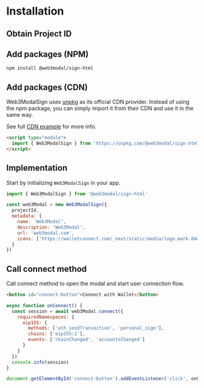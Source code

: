 
# Installation

<SignApiAbout />

## Obtain Project ID

<ObtainProjectIdPartial />

## Add packages (NPM)

```bash npm2yarn
npm install @web3modal/sign-html
```

## Add packages (CDN)

Web3ModalSign uses [unpkg](https://www.unpkg.com/) as its official CDN provider.
Instead of using the npm package, you can simply import it from their CDN and use it in the same way.

See full [CDN example](https://github.com/WalletConnect/web3modal-examples/tree/main/html-sign-cdn) for more info.

```html
<script type="module">
  import { Web3ModalSign } from 'https://unpkg.com/@web3modal/sign-html'
</script>
```

## Implementation

Start by initializing `Web3ModalSign` in your app.

```js
import { Web3ModalSign } from '@web3modal/sign-html'

const web3Modal = new Web3ModalSign({
  projectId,
  metadata: {
    name: 'Web3Modal',
    description: 'Web3Modal',
    url: 'web3modal.com',
    icons: ['https://walletconnect.com/_next/static/media/logo_mark.84dd8525.svg']
  }
})
```

## Call connect method

Call connect method to open the modal and start user connection flow.

```html
<button id="connect-button">Connect with Wallet</button>
```

```js
async function onConnect() {
  const session = await web3Modal.connect({
    requiredNamespaces: {
      eip155: {
        methods: ['eth_sendTransaction', 'personal_sign'],
        chains: ['eip155:1'],
        events: ['chainChanged', 'accountsChanged']
      }
    }
  })
  console.info(session)
}

document.getElementById('connect-button').addEventListener('click', onConnect)
```
